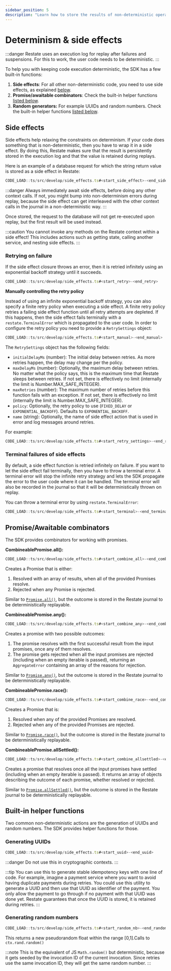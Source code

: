 ```yaml
---
sidebar_position: 5
description: "Learn how to store the results of non-deterministic operations."
---
```



# Determinism & side effects

:::danger
Restate uses an execution log for replay after failures and suspensions.
For this to work, the user code needs to be deterministic.
:::

To help you with keeping code execution deterministic, the SDK has a few built-in functions:
1. **Side effects**: For all other non-deterministic code, you need to use side effects, as explained [below](/develop/ts/side-effects#side-effects).
2. **Promise/awaitable combinators**: Check the built-in helper functions [listed below](/develop/ts/side-effects#promise-awaitable-combinators).
3. **Random generators:** For example UUIDs and random numbers. Check the built-in helper functions [listed below](/develop/ts/side-effects#built-in-helper-functions).


## Side effects
Side effects help relaxing the constraints on determinism.
If your code does something that is non-deterministic, then you have to wrap it in a side effect.
By doing this, Restate makes sure that the result is persistently stored in the execution log
and that the value is retained during replays.

Here is an example of a database request for which the string return value is stored as a side effect in Restate:

```typescript
CODE_LOAD::ts/src/develop/side_effects.ts#<start_side_effect>-<end_side_effect>
```

:::danger
Always immediately await side effects, before doing any other context calls.
If not, you might bump into non-determinism errors during replay,
because the side effect can get interleaved with the other context calls in the journal in a non-deterministic way.
:::


Once stored, the request to the database will not get re-executed upon replay, but the first result will be used instead.

:::caution
You cannot invoke any methods on the Restate context within a side effect!
This includes actions such as getting state, calling another service, and nesting side effects.
:::



### Retrying on failure

If the side effect closure throws an error, then it is retried infinitely using an exponential backoff strategy until it succeeds.

```typescript
CODE_LOAD::ts/src/develop/side_effects.ts#<start_retry>-<end_retry>
```

**Manually controlling the retry policy**

Instead of using an infinite exponential backoff strategy, you can also specify a finite retry policy when executing a side effect.
A finite retry policy retries a failing side effect function until all retry attempts are depleted.
If this happens, then the side effect fails terminally with a `restate.TerminalError` which is propagated to the user code.
In order to configure the retry policy you need to provide a `RetrySettings` object:

```typescript
CODE_LOAD::ts/src/develop/side_effects.ts#<start_manual>-<end_manual>
```

The `RetrySettings` object has the following fields:
- `initialDelayMs` (number): The initial delay between retries. As more retries happen, the delay may change per the policy.
- `maxDelayMs` (number): Optionally, the maximum delay between retries. No matter what the policy says, this is the maximum time
  that Restate sleeps between retries. If not set, there is effectively no limit (internally the limit is Number.MAX_SAFE_INTEGER).
- `maxRetries` (number): The maximum number of retries before this function fails with an exception. If not set, there is effectively no limit (internally the limit is Number.MAX_SAFE_INTEGER).
- `policy`:  Optionally, the retry policy to use (`FIXED_DELAY` or `EXPONENTIAL_BACKOFF`). Defaults to `EXPONENTIAL_BACKOFF`.
- `name` (string): Optionally, the name of side effect action that is used in error and log messages around retries.

For example:
```typescript
CODE_LOAD::ts/src/develop/side_effects.ts#<start_retry_settings>-<end_retry_settings>
```

### Terminal failures of side effects

By default, a side effect function is retried infinitely on failure.
If you want to let the side effect fail terminally, then you have to throw a terminal error.
A terminal error will stop the infinite retry strategy and lets the SDK propagate the error to the user code where it can be handled.
The terminal error will also be recorded in the journal so that it will be deterministically thrown on replay.

You can throw a terminal error by using `restate.TerminalError`:

```typescript
CODE_LOAD::ts/src/develop/side_effects.ts#<start_terminal>-<end_terminal>
```

## Promise/Awaitable combinators
The SDK provides combinators for working with promises.

**CombineablePromise.all():**

```typescript
CODE_LOAD::ts/src/develop/side_effects.ts#<start_combine_all>-<end_combine_all>
```
Creates a Promise that is either:
1. Resolved with an array of results, when all of the provided Promises resolve.
2. Rejected when any Promise is rejected.

Similar to [`Promise.all()`](https://developer.mozilla.org/en-US/docs/Web/JavaScript/Reference/Global_Objects/Promise/all),
but the outcome is stored in the Restate journal to be deterministically replayable.

**CombineablePromise.any():**

```typescript
CODE_LOAD::ts/src/develop/side_effects.ts#<start_combine_any>-<end_combine_any>
```

Creates a promise with two possible outcomes:
1. The promise resolves with the first successful result from the input promises, once any of them resolves.
2. The promise gets rejected when all the input promises are rejected (including when an empty iterable is passed),
returning an `AggregateError` containing an array of the reasons for rejection.

Similar to [`Promise.any()`](https://developer.mozilla.org/en-US/docs/Web/JavaScript/Reference/Global_Objects/Promise/any),
but the outcome is stored in the Restate journal to be deterministically replayable.

**CombineablePromise.race():**

```typescript
CODE_LOAD::ts/src/develop/side_effects.ts#<start_combine_race>-<end_combine_race>
```

Creates a Promise that is:
1. Resolved when any of the provided Promises are resolved.
2. Rejected when any of the provided Promises are rejected.

Similar to [`Promise.race()`](https://developer.mozilla.org/en-US/docs/Web/JavaScript/Reference/Global_Objects/Promise/race),
but the outcome is stored in the Restate journal to be deterministically replayable.

**CombineablePromise.allSettled():**

```typescript
CODE_LOAD::ts/src/develop/side_effects.ts#<start_combine_allsettled>-<end_combine_allsettled>
```

Creates a promise that resolves once all the input promises have settled (including when an empty iterable is passed).
It returns an array of objects describing the outcome of each promise, whether resolved or rejected.

Similar to [`Promise.allSettled()`](https://developer.mozilla.org/en-US/docs/Web/JavaScript/Reference/Global_Objects/Promise/allSettled),
but the outcome is stored in the Restate journal to be deterministically replayable.

## Built-in helper functions
Two common non-deterministic actions are the generation of UUIDs and random numbers.
The SDK provides helper functions for those.

### Generating UUIDs

```typescript
CODE_LOAD::ts/src/develop/side_effects.ts#<start_uuid>-<end_uuid>

```

:::danger
Do not use this in cryptographic contexts.
:::

:::tip
You can use this to generate stable idempotency keys with one line of code.
For example, imagine a payment service where you want to avoid having duplicate payments during retries.
You could use this utility to generate a UUID and then use that UUID as identifier of the payment.
You only allow the payment to go through if no payment with that UUID was done yet.
Restate guarantees that once the UUID is stored, it is retained during retries.
:::

### Generating random numbers

```typescript
CODE_LOAD::ts/src/develop/side_effects.ts#<start_random_nb>-<end_random_nb>
```

This returns a new pseudorandom float within the range [0,1].Calls to `ctx.rand.random()`

:::note
This is the equivalent of JS `Math.random()` but deterministic, because it gets seeded by the invocation ID of the current invocation.
Since retries use the same invocation ID, they will get the same random number.
:::
